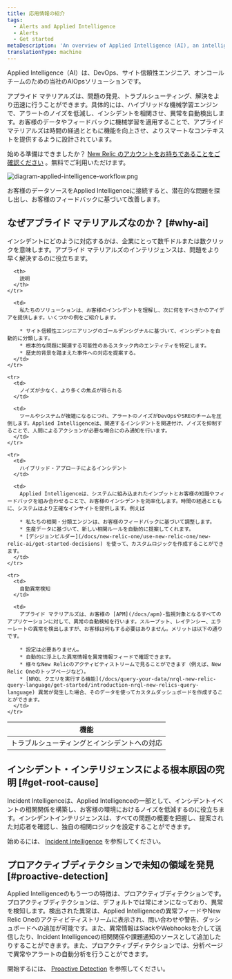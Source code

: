 ```yaml
---
title: 応用情報の紹介
tags:
  - Alerts and Applied Intelligence
  - Alerts
  - Get started
metaDescription: 'An overview of Applied Intelligence (AI), an intelligent AIOps solution for your alerting systems in New Relic.'
translationType: machine
---
```



Applied Intelligence（AI）は、DevOps、サイト信頼性エンジニア、オンコールチームのための当社のAIOpsソリューションです。

アプライド マテリアルズは、問題の発見、トラブルシューティング、解決をより迅速に行うことができます。具体的には、ハイブリッドな機械学習エンジンで、アラートのノイズを低減し、インシデントを相関させ、異常を自動検出します。お客様のデータやフィードバックに機械学習を適用することで、アプライド マテリアルズは時間の経過とともに機能を向上させ、よりスマートなコンテキストを提供するように設計されています。

始める準備はできましたか？ [New Relic のアカウントをお持ちであることをご確認ください](https://newrelic.com/signup) 。無料でご利用いただけます。

<img
  title="diagram-applied-intelligence-workflow.png"
  alt="diagram-applied-intelligence-workflow.png"
  src={diagramAppliedIntelligenceWorkflow}
/>

<figcaption>
  お客様のデータソースをApplied Intelligenceに接続すると、潜在的な問題を探し出し、お客様のフィードバックに基づいて改善します。
</figcaption>

## なぜアプライド マテリアルズなのか？ [#why-ai]

インシデントにどのように対応するかは、企業にとって数千ドルまたは数クリックを意味します。アプライド マテリアルズのインテリジェンスは、問題をより早く解決するのに役立ちます。

<table>
  <thead>
    <tr>
      <th style={{ width: "150px" }}>
        機能
      </th>

      <th>
        説明
      </th>
    </tr>
  </thead>

  <tbody>
    <tr>
      <td>
        トラブルシューティングとインシデントへの対応
      </td>

      <td>
        私たちのソリューションは、お客様のインシデントを理解し、次に何をすべきかのアイデアを提供します。いくつかの例をご紹介します。

        * サイト信頼性エンジニアリングのゴールデンシグナルに基づいて、インシデントを自動的に分類します。
        * 根本的な問題に関連する可能性のあるスタック内のエンティティを特定します。
        * 歴史的背景を踏まえた事件への対応を提案する。
      </td>
    </tr>

    <tr>
      <td>
        ノイズが少なく、より多くの焦点が得られる
      </td>

      <td>
        ツールやシステムが複雑になるにつれ、アラートのノイズがDevOpsやSREのチームを圧倒します。Applied Intelligenceは、関連するインシデントを関連付け、ノイズを抑制することで、人間によるアクションが必要な場合にのみ通知を行います。
      </td>
    </tr>

    <tr>
      <td>
        ハイブリッド・アプローチによるインシデント
      </td>

      <td>
        Applied Intelligenceは、システムに組み込まれたインプットとお客様の知識やフィードバックを組み合わせることで、お客様のインシデントを効率化します。時間の経過とともに、システムはより正確なインサイトを提供します。例えば

        * 私たちの相関・分類エンジンは、お客様のフィードバックに基づいて調整します。
        * 生産データに基づいて、新しい相関ルールを自動的に提案してくれます。
        * [デシジョンビルダー](/docs/new-relic-one/use-new-relic-one/new-relic-ai/get-started-decisions) を使って、カスタムロジックを作成することができます。
      </td>
    </tr>

    <tr>
      <td>
        自動異常検知
      </td>

      <td>
        アプライド マテリアルズは、お客様の [APM](/docs/apm)-監視対象となるすべてのアプリケーションに対して、異常の自動検知を行います。スループット、レイテンシー、エラーレートの異常を検出しますが、お客様は何もする必要はありません。メリットは以下の通りです。

        * 設定は必要ありません。
        * 自動的に浮上した異常情報を異常情報フィードで確認できます。
        * 様々なNew Relicのアクティビティストリームで見ることができます（例えば、New Relic Oneのトップページなど）。
        * [NRQL クエリを実行する機能](/docs/query-your-data/nrql-new-relic-query-language/get-started/introduction-nrql-new-relics-query-language) 異常が発生した場合、そのデータを使ってカスタムダッシュボードを作成することができます。
      </td>
    </tr>
  </tbody>
</table>

## インシデント・インテリジェンスによる根本原因の究明 [#get-root-cause]

Incident Intelligenceは、Applied Intelligenceの一部として、インシデントイベントの相関関係を構築し、お客様の環境におけるノイズを低減するのに役立ちます。インシデントインテリジェンスは、すべての問題の概要を把握し、提案された対応者を確認し、独自の相関ロジックを設定することができます。

始めるには、 [Incident Intelligence](/docs/enable-new-relic-ai) を参照してください。

## プロアクティブディテクションで未知の領域を発見 [#proactive-detection]

Applied Intelligenceのもう一つの特徴は、プロアクティブディテクションです。プロアクティブディテクションは、デフォルトでは常にオンになっており、異常を検知します。検出された異常は、Applied Intelligenceの異常フィードやNew Relic Oneのアクティビティストリームに表示され、問い合わせや警告、ダッシュボードへの追加が可能です。また、異常情報はSlackやWebhooksを介して送信したり、Incident Intelligenceの相関関係や課題通知のソースとして追加したりすることができます。また、プロアクティブディテクションでは、分析ページで異常やアラートの自動分析を行うことができます。

開始するには、 [Proactive Detection](/docs/proactive-detection-new-relic-ai) を参照してください。
